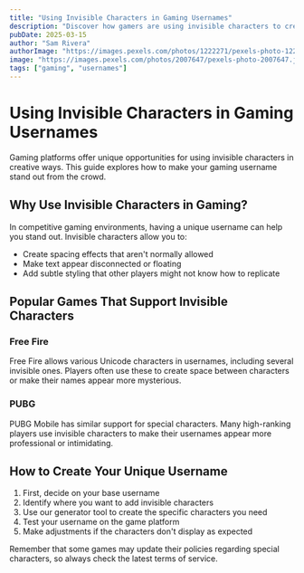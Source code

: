 ```yaml
---
title: "Using Invisible Characters in Gaming Usernames"
description: "Discover how gamers are using invisible characters to create unique usernames in popular games like Free Fire and PUBG."
pubDate: 2025-03-15
author: "Sam Rivera"
authorImage: "https://images.pexels.com/photos/1222271/pexels-photo-1222271.jpeg?auto=compress&cs=tinysrgb&w=150"
image: "https://images.pexels.com/photos/2007647/pexels-photo-2007647.jpeg?auto=compress&cs=tinysrgb&w=1260&h=750&dpr=1"
tags: ["gaming", "usernames"]
---
```


# Using Invisible Characters in Gaming Usernames

Gaming platforms offer unique opportunities for using invisible characters in creative ways. This guide explores how to make your gaming username stand out from the crowd.

## Why Use Invisible Characters in Gaming?

In competitive gaming environments, having a unique username can help you stand out. Invisible characters allow you to:

- Create spacing effects that aren't normally allowed
- Make text appear disconnected or floating
- Add subtle styling that other players might not know how to replicate

## Popular Games That Support Invisible Characters

### Free Fire

Free Fire allows various Unicode characters in usernames, including several invisible ones. Players often use these to create space between characters or make their names appear more mysterious.

### PUBG

PUBG Mobile has similar support for special characters. Many high-ranking players use invisible characters to make their usernames appear more professional or intimidating.

## How to Create Your Unique Username

1. First, decide on your base username
2. Identify where you want to add invisible characters
3. Use our generator tool to create the specific characters you need
4. Test your username on the game platform
5. Make adjustments if the characters don't display as expected

Remember that some games may update their policies regarding special characters, so always check the latest terms of service.